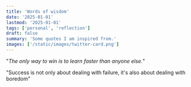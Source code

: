 ```yaml
---
title: 'Words of wisdom'
date: '2025-01-01'
lastmod: '2025-01-01'
tags: ['personal', 'reflection']
draft: false
summary: 'Some quotes I am inspired from.'
images: ['/static/images/twitter-card.png']
---
```


"*The only way to win is to learn faster than anyone else.*"

"Success is not only about dealing with failure, it's also about dealing with boredom"
